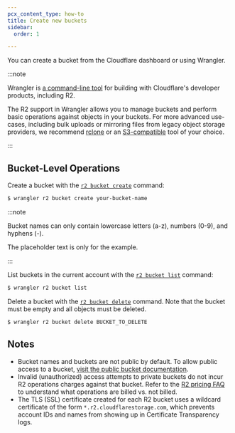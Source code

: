```yaml
---
pcx_content_type: how-to
title: Create new buckets
sidebar:
  order: 1

---
```


You can create a bucket from the Cloudflare dashboard or using Wrangler.

:::note


Wrangler is [a command-line tool](/workers/wrangler/install-and-update/) for building with Cloudflare's developer products, including R2.

The R2 support in Wrangler allows you to manage buckets and perform basic operations against objects in your buckets. For more advanced use-cases, including bulk uploads or mirroring files from legacy object storage providers, we recommend [rclone](/r2/examples/rclone/) or an [S3-compatible](/r2/api/s3/) tool of your choice.


:::

## Bucket-Level Operations

Create a bucket with the [`r2 bucket create`](/workers/wrangler/commands/#create-4) command:

```sh
$ wrangler r2 bucket create your-bucket-name
```

:::note


Bucket names can only contain lowercase letters (a-z), numbers (0-9), and hyphens (-).

The placeholder text is only for the example.


:::

List buckets in the current account with the [`r2 bucket list`](/workers/wrangler/commands/#list-5) command:

```sh
$ wrangler r2 bucket list
```

Delete a bucket with the [`r2 bucket delete`](/workers/wrangler/commands/#delete-7) command. Note that the bucket must be empty and all objects must be deleted.

```sh
$ wrangler r2 bucket delete BUCKET_TO_DELETE
```

## Notes

* Bucket names and buckets are not public by default. To allow public access to a bucket, [visit the public bucket documentation](/r2/buckets/public-buckets/).
* Invalid (unauthorized) access attempts to private buckets do not incur R2 operations charges against that bucket. Refer to the [R2 pricing FAQ](/r2/pricing/#frequently-asked-questions) to understand what operations are billed vs. not billed.
* The TLS (SSL) certificate created for each R2 bucket uses a wildcard certificate of the form `*.r2.cloudflarestorage.com`, which prevents account IDs and names from showing up in Certificate Transparency logs.
